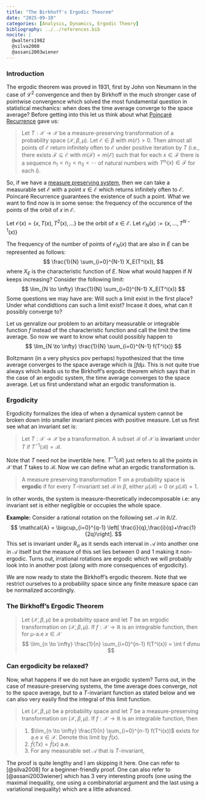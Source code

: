 ```yaml
---
title: "The Birkhoff's Ergodic Theorem"
date: "2025-09-10"
categories: [Analysis, Dynamics, Ergodic Theory]
bibliography: ../../references.bib
nocite: |
  @walters1982
  @silva2008
  @assani2003wiener
---
```


### Introduction

The ergodic theorem was proved in 1931, first by John von Neumann in the case of ${\mathcal{L}}^2$ convergence and then by Birkhoff in the much stronger case of pointwise convergence which solved the most fundamental question in statistical mechanics: when does the time average converge to the space average? Before getting into this let us think about what [Poincaré Recurrence](\posts\my-first-post\#poincaré’s-recurrence-theorem) gave us:

> Let $T : \mathcal{X} \to \mathcal{X}$ be a measure-preserving transformation of a probability space $(\mathcal{X}, \beta, \mu)$. Let $\mathcal{E} \in \beta$ with $m(\mathcal{E}) > 0$. Then almost all points of $\mathcal{E}$ return infinitely often to $\mathcal{E}$ under positive iteration by $T$ (i.e., there exists $\mathcal{F} \subseteq \mathcal{E}$ with $m(\mathcal{F}) = m(\mathcal{E})$ such that for each $x \in \mathcal{F}$ there is a sequence $n_1 < n_2 < n_3 < \cdots$ of natural numbers with $T^{n_i}(x) \in \mathcal{F}$ for each $i$).

So, if we have a [measure preserving system](\posts\my-first-post\#measure-preserving-systems), then we can take a measurable set $\mathcal{E}$ with a point $x \in \mathcal{E}$ which returns infinitely often to $\mathcal{E}$. Poincaré Recurrence guarantees the existence of such a point. What we want to find now is in some sense: the frequency of the occurence of the points of the orbit of $x$ in $\mathcal{E}$. 

Let $\mathcal{O}(x) = \{ x, T(x), T^2(x), \dots \}$ be the orbit of $x \in \mathcal{E}$. Let $\mathcal{O}_N(x) := \{ x, \dots , T^{N-1}(x) \}$

The frequency of the number of points of $\mathcal{O}_N(x)$ that are also in $E$ can be represented as follows:
$$ \frac{1}{N} \sum_{i=0}^{N-1} X_E(T^i(x)), $$
where $X_E$ is the characteristic function of $E$. Now what would happen if $N$ keeps increasing? Consider the following limit:
$$ \lim_{N \to \infty} \frac{1}{N} \sum_{i=0}^{N-1} X_E(T^i(x)) $$
Some questions we may have are: Will such a limit exist in the first place? Under what condidtions can such a limit exist? Incase it does, what can it possibly converge to? 

Let us genralize our problem to an arbitary measurable or integrable function $f$ instead of the characteristic function and call the limit the time average. So now we want to know what could possibly happen to $$ \lim_{N \to \infty} \frac{1}{N} \sum_{i=0}^{N-1} f(T^i(x)) $$

Boltzmann (in a very physics pov perhaps) hypothesized that the time average converges to the space average which is $\int f d\mu$. This is not quite true always which leads us to the Birkhoff's ergodic theorem which says that in the case of an ergodic system, the time average converges to the space average. Let us first understand what an ergodic transformation is.

### Ergodicity

Ergodicity formalizes the idea of when a dynamical system cannot be broken down into smaller invariant pieces with positive measure. Let us first see what an invariant set is:

> Let $T: \mathcal{X} \rightarrow \mathcal{X}$ be a transformation. A subset $\mathcal{B}$ of $\mathcal{X}$ is **invariant** under $T$ if $T^{-1}(\mathcal{B})=\mathcal{B}$.

Note that $T$ need not be invertible here. $T^{-1}(\mathcal{B})$ just refers to all the points in $\mathcal{X}$ that $T$ takes to $\mathcal{B}$. Now we can define what an ergodic transformation is.

> A measure preserving transformation T on a probability space is **ergodic** if for every $T$-invariant set $\mathcal{B}$ in $\beta$, either $\mu(\mathcal{B})=0$ or $\mu(\mathcal{B})=1$. 

In other words, the system is measure-theoretically indecomposable i.e: any invariant set is either negligible or occupies the whole space.

**Example:** Consider a rational rotation on the following set $\mathcal{A}$ in $\mathbb{R}/\mathbb{Z}$. 
$$
\mathcal{A} = \bigcup_{i=0}^{q-1} \left[ \frac{i}{q},\frac{i}{q}+\frac{1}{2q}\right].
$$
This set is invariant under $R_\alpha$ as it sends each interval in $\mathcal{A}$ into another one in $\mathcal{A}$ itself but the measure of this set lies between $0$ and $1$ making it non-ergodic. Turns out, irrational rotations are ergodic which we will probably look into in another post (along with more consequences of ergodicity).

We are now ready to state the Birkhoff's ergodic theorem. Note that we restrict ourselves to a probability space since any finite measure space can be normalized accordingly.

### The Birkhoff's Ergodic Theorem

> Let $(\mathcal{X},\beta,\mu)$ be a probability space and let $T$ be an ergodic transformation on $(\mathcal{X},\beta,\mu)$. If $f: \mathcal{X} \to \mathbb{R}$ is an integrable function, then for $\mu$-a.e $x \in \mathcal{X}$
> $$
    \lim_{n \to \infty} \frac{1}{n} \sum_{i=0}^{n-1} f(T^i(x)) = \int f d\mu 
  $$

### Can ergodicity be relaxed?

Now, what happens if we do not have an ergodic system? Turns out, in the case of measure-preserving systems, the time average does converge, not to the space average, but to a $T$-invariant function as stated below and we can also very easily find the integral of this limit function.

> Let $(\mathcal{X},\beta,\mu)$ be a probability space and let $T$ be a measure-preserving transformation on $(\mathcal{X},\beta,\mu)$. If $f: \mathcal{X} \to \mathbb{R}$ is an integrable function, then  

> 1. $\lim_{n \to \infty} \frac{1}{n} \sum_{i=0}^{n-1} f(T^i(x))$ exists for a.e $x \in \mathcal{X}$. Denote this limit by $\bar{f}(x)$.  
> 2. $\bar{f}(Tx) = \bar{f}(x)$ a.e.  
> 3. For any measurable set $\mathcal{A}$ that is $T$-invariant,  
>    \begin{equation*}
        \int_{\mathcal{A}} f d\mu = \int_{\mathcal{A}} \bar{f} d\mu.
    \end{equation*}

The proof is quite lengthy and I am skipping it here. One can refer to [@silva2008] for a beginner-friendly proof. One can also refer to [@assani2003wiener] which has 3 very interesting proofs (one using the maximal inequality, one using a combinatorial argument and the last using a variational inequality) which are a little advanced.



::: {.comment-section}
<!-- Giscus comments widget -->
<script src="https://giscus.app/client.js"
        data-repo="MostlyMath/MostlyMathematics"
        data-repo-id="R_kgDOPrVY4w"
        data-category="Comments"
        data-category-id="DIC_kwDOPrVY484CvwcT"
        data-mapping="url"
        data-strict="0"
        data-reactions-enabled="1"
        data-emit-metadata="0"
        data-input-position="top"
        data-theme="light"
        data-lang="en"
        crossorigin="anonymous"
        async>
</script>
:::
